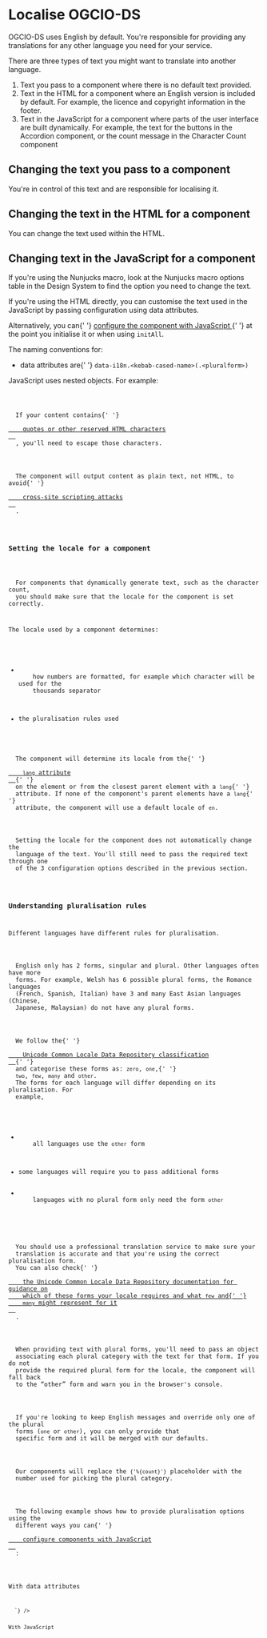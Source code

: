 
<Meta title="Docs/Localise OGCIO-DS" />

<h1>Localise OGCIO-DS</h1>
<p>
  OGCIO-DS uses English by default. You're responsible for providing any
  translations for any other language you need for your service.
</p>
<p>
  There are three types of text you might want to translate into another
  language.
</p>
<ol>
  <li>Text you pass to a component where there is no default text provided.</li>
  <li>
    Text in the HTML for a component where an English version is included by
    default. For example, the licence and copyright information in the footer.
  </li>
  <li>
    Text in the JavaScript for a component where parts of the user interface are
    built dynamically. For example, the text for the buttons in the Accordion
    component, or the count message in the Character Count component
  </li>
</ol>

<h2>Changing the text you pass to a component</h2>
<p>You're in control of this text and are responsible for localising it.</p>

<h2>Changing the text in the HTML for a component</h2>
<p>You can change the text used within the HTML.</p>

<h2>Changing text in the JavaScript for a component</h2>
<p>
  If you're using the Nunjucks macro, look at the Nunjucks macro options table
  in the Design System to find the option you need to change the text.
</p>
<p>
  If you're using the HTML directly, you can customise the text used in the
  JavaScript by passing configuration using data attributes.
</p>
<p>
  Alternatively, you can{' '}
  <a href="/?path=/docs/docs-configure-components-with-javascript--page">
    configure the component with JavaScript
  </a>{' '}
  at the point you initialise it or when using <code>initAll</code>.
</p>
<p>The naming conventions for:</p>
<ul>
  <li>
    data attributes are{' '}
    <code>data-i18n.&lt;kebab-cased-name&gt;(.&lt;pluralform&gt;)</code>
  </li>
</ul>
<p>JavaScript uses nested objects. For example:</p>
<Code
  code={`{
  i18n: {
    camelCasedName: /* Text or Object with plural forms */
  }
}`}
/>
<p>
  If your content contains{' '}
  <a
    href="https://developer.mozilla.org/en-US/docs/Glossary/Entity#reserved_characters"
    target="_blank"
    rel="noopener"
  >
    quotes or other reserved HTML characters
  </a>
  , you'll need to escape those characters.
</p>
<p>
  The component will output content as plain text, not HTML, to avoid{' '}
  <a
    href="https://owasp.org/www-community/attacks/xss/"
    target="_blank"
    rel="noopener"
  >
    cross-site scripting attacks
  </a>
  .
</p>

<h3>Setting the locale for a component</h3>
<p>
  For components that dynamically generate text, such as the character count,
  you should make sure that the locale for the component is set correctly.
</p>
<p>The locale used by a component determines:</p>
<ul>
  <li>
    how numbers are formatted, for example which character will be used for the
    thousands separator
  </li>
  <li>the pluralisation rules used</li>
</ul>
<p>
  The component will determine its locale from the{' '}
  <a
    href="https://developer.mozilla.org/en-US/docs/Web/HTML/Global_attributes/lang"
    target="_blank"
    rel="noopener"
  >
    <code>lang</code> attribute
  </a>{' '}
  on the element or from the closest parent element with a <code>lang</code>{' '}
  attribute. If none of the component's parent elements have a <code>lang</code>{' '}
  attribute, the component will use a default locale of <code>en</code>.
</p>
<p>
  Setting the locale for the component does not automatically change the
  language of the text. You'll still need to pass the required text through one
  of the 3 configuration options described in the previous section.
</p>

<h3>Understanding pluralisation rules</h3>
<p>Different languages have different rules for pluralisation.</p>
<p>
  English only has 2 forms, singular and plural. Other languages often have more
  forms. For example, Welsh has 6 possible plural forms, the Romance languages
  (French, Spanish, Italian) have 3 and many East Asian languages (Chinese,
  Japanese, Malaysian) do not have any plural forms.
</p>
<p>
  We follow the{' '}
  <a
    href="https://cldr.unicode.org/index/cldr-spec/plural-rules"
    target="_blank"
    rel="noopener"
  >
    Unicode Common Locale Data Repository classification
  </a>{' '}
  and categorise these forms as: <code>zero</code>, <code>one</code>,{' '}
  <code>two</code>, <code>few</code>, <code>many</code> and <code>other</code>.
  The forms for each language will differ depending on its pluralisation. For
  example,
</p>
<ul>
  <li>
    all languages use the <code>other</code> form
  </li>
  <li>some languages will require you to pass additional forms</li>
  <li>
    languages with no plural form only need the form <code>other</code>
  </li>
</ul>
<p>
  You should use a professional translation service to make sure your
  translation is accurate and that you're using the correct pluralisation form.
  You can also check{' '}
  <a
    href="https://unicode-org.github.io/cldr-staging/charts/latest/supplemental/language_plural_rules.html"
    target="_blank"
    rel="noopener"
  >
    the Unicode Common Locale Data Repository documentation for guidance on
    which of these forms your locale requires and what <code>few</code> and{' '}
    <code>many</code> might represent for it
  </a>
  .
</p>
<p>
  When providing text with plural forms, you'll need to pass an object
  associating each plural category with the text for that form. If you do not
  provide the required plural form for the locale, the component will fall back
  to the “other” form and warn you in the browser's console.
</p>
<p>
  If you're looking to keep English messages and override only one of the plural
  forms (<code>one</code> or <code>other</code>), you can only provide that
  specific form and it will be merged with our defaults.
</p>
<p>
  Our components will replace the <code>{'%{count}'}</code> placeholder with the
  number used for picking the plural category.
</p>
<p>
  The following example shows how to provide pluralisation options using the
  different ways you can{' '}
  <a href="/?path=/docs/docs-configure-components-with-javascript--page">
    configure components with JavaScript
  </a>
  :
</p>

<p>With data attributes</p>
<Code code={`<div data-module="character-count" 
  data-i18n.characters-under-limit.other="%{count} characters to go"
  data-i18n.characters-under-limit.one="One character to go"
  data-i18n.characters-over-limit.one="One character too many">
  <!-- The 'other' key for 'characters-over-limit' will be our default -->`} />

<p>With JavaScript</p>
<Code code={`new CharacterCount($element, {
  i18n: {
    charactersUnderLimit: {
      other: '%{count} characters to go',
      one: 'One character to go'
    },
    charactersOverLimit: {
      one: 'One character too many'
      // The 'other' key for 'characterOverLimit' will be our default
    }
  }
}).init()`} />

